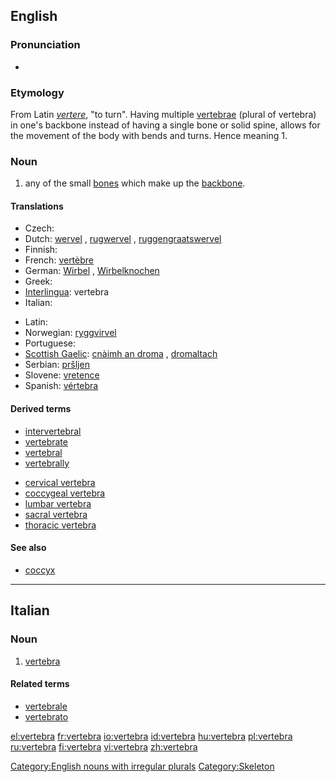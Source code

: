 {{wikipedia}}
==English==

===Pronunciation===
*{{audio|en-us-vertebra.ogg|Audio (US)}}

===Etymology===
From Latin ''[[vertere]]'', "to turn". Having multiple [[vertebrae]] (plural of vertebra) in one's backbone instead of having a single bone or solid spine, allows for the movement of the body with bends and turns. Hence meaning 1.

===Noun===
{{en-noun|vertebrae}}

# any of the small [[bone]]s which make up the [[backbone]].

====Translations====
{{top}}
* Czech: {{t-|cs|obratel|m}}
* Dutch: [[wervel]] {{m}}, [[rugwervel]] {{m}}, [[ruggengraatswervel]] {{m}}
* Finnish: {{t-|fi|nikama}}
* French: [[vertèbre]] {{m}}
* German: [[Wirbel]] {{m}}, [[Wirbelknochen]] {{m}}
* Greek: {{t|el|σπόνδυλος|sc=Grek|m}}
* [[Interlingua]]: vertebra
* Italian: {{t-|it|vertebra|f}}
{{mid}}
* Latin: {{t-|la|vertebra}}
* Norwegian: [[ryggvirvel]] {{m}}
* Portuguese: {{t-|pt|vertebra|f}}
* [[Scottish Gaelic]]: [[cnàimh an droma]] {{m}}, [[dromaltach]] {{m}}
* Serbian: [[pršljen]] {{m}}
* Slovene: [[vretence]] {{n}}
* Spanish: [[vértebra]] {{f}}
{{bottom}}

====Derived terms====
*[[intervertebral]]
*[[vertebrate]]
*[[vertebral]]
*[[vertebrally]]

*[[cervical vertebra]]
*[[coccygeal vertebra]]
*[[lumbar vertebra]]
*[[sacral vertebra]]
*[[thoracic vertebra]]

====See also====
* [[coccyx]]

[[Category:English nouns with irregular plurals]]
[[Category:Skeleton]]

----
==Italian==

===Noun===
{{it-noun|vertebr|f|a|e}}

# [[#English|vertebra]]

====Related terms====
*[[vertebrale]]
*[[vertebrato]]

[[el:vertebra]]
[[fr:vertebra]]
[[io:vertebra]]
[[id:vertebra]]
[[hu:vertebra]]
[[pl:vertebra]]
[[ru:vertebra]]
[[fi:vertebra]]
[[vi:vertebra]]
[[zh:vertebra]]